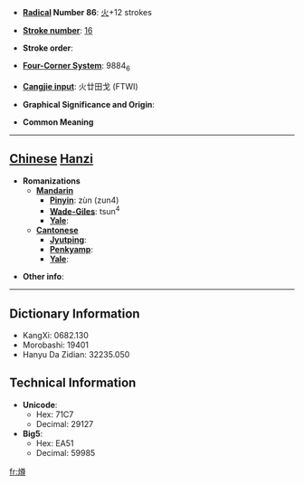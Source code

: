 * '''[[Wiktionary:Chinese radical index| Radical]] Number 86''': [[Wiktionary:Chinese radical index 火|火]]+12 strokes

* '''[[Wiktionary:Chinese total strokes index|Stroke number]]''': [[Wiktionary:Chinese total strokes index 16|16]]

* '''Stroke order''': 

* '''[[Wiktionary:Chinese four corner index|Four-Corner System]]''': 9884<sub>6</sub>

* '''[[Wiktionary:Chinese Cangjie index|Cangjie input]]''': 火廿田戈 (FTWI)

* '''Graphical Significance and Origin''': 

* '''Common Meaning'''

----

== [[Chinese]] [[Hanzi]] ==

* '''Romanizations'''
** '''[[Mandarin]]'''
*** '''[[Pinyin]]''': zùn (zun4)
*** '''[[Wade-Giles]]''': tsun<sup>4</sup>
*** '''[[Yale]]''': 
** '''[[Cantonese]]'''
*** '''[[Jyutping]]''':
*** '''[[Penkyamp]]''': 
*** '''[[Yale]]''': 

* '''Other info''': 

----

== Dictionary Information ==

* KangXi: 0682.130
* Morobashi: 19401
* Hanyu Da Zidian: 32235.050

== Technical Information ==

* '''Unicode''':
** Hex: 71C7
** Decimal: 29127
* '''Big5''':
** Hex: EA51
** Decimal: 59985

[[fr:燇]]